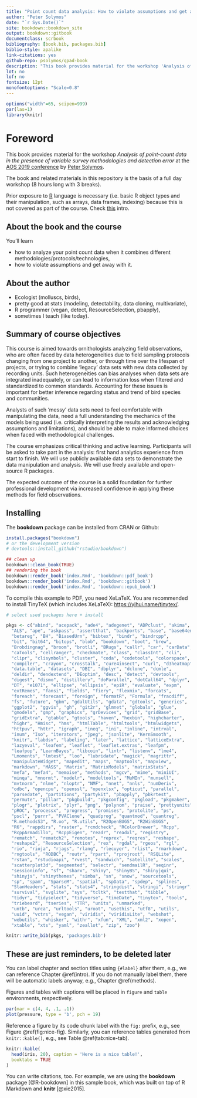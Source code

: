 ```yaml
--- 
title: "Point count data analysis: How to violate assumptions and get away with it"
author: "Peter Solymos"
date: "`r Sys.Date()`"
site: bookdown::bookdown_site
output: bookdown::gitbook
documentclass: scrbook
bibliography: [book.bib, packages.bib]
biblio-style: apalike
link-citations: yes
github-repo: psolymos/qpad-book
description: "This book provides material for the workshop 'Analysis of point-count data in the presence of variable survey methodologies and detection error' at the AOS 2019 conference."
lot: no
lof: no
fontsize: 12pt
monofontoptions: "Scale=0.8"
---
```


```r
options("width"=65, scipen=999)
par(las=1)
library(knitr)
```

# Foreword

This book provides material for the workshop
*Analysis of point-count data in the presence of variable survey methodologies and detection error*
at the [AOS 2019 conference](https://amornithmeeting.org/)
by [Peter Solymos](http://peter.solymos.org).

The book and related materials in this repository is the basis of a
full day workshop (8 hours long with 3 breaks).

Prior exposure to [R](https://www.r-project.org/) language is necessary
(i.e. basic R object types and their manipulation, such as arrays, data frames, indexing)
because this is not covered as part of the course.
Check [this](_etc/R-basics.pdf) intro.

## About the book and the course

You'll learn

- how to analyze your point count data when it combines different methodologies/protocols/technologies,
- how to violate assumptions and get away with it.

## About the author

- Ecologist (molluscs, birds),
- pretty good at stats (modeling, detectability, data cloning, multivariate),
- R programmer (vegan, detect, ResourceSelection, pbapply),
- sometimes I teach (like today).

## Summary of course objectives

This course is aimed towards ornithologists analyzing field observations,
who are often faced by data heterogeneities due to
field sampling protocols changing from one project to another,
or through time over the lifespan of projects, or trying to combine
'legacy' data sets with new data collected by recording units.
Such heterogeneities can bias analyses when data sets are integrated
inadequately, or can lead to information loss when filtered and standardized to
common standards. Accounting for these issues is important for better
inference regarding status and trend of bird species and communities.

Analysts of such 'messy' data sets need to feel comfortable
with manipulating the data, need a full understanding the mechanics of the
models being used (i.e. critically interpreting the results and acknowledging
assumptions and limitations), and should be able to make informed choices when
faced with methodological challenges.

The course emphasizes critical thinking and active learning.
Participants will be asked to take part in the analysis:
first hand analytics experience from start to finish.
We will use publicly available data sets to demonstrate the data manipulation
and analysis. We will use freely available and open-source R packages.

The expected outcome of the course is a solid foundation for further
professional development via increased confidence in applying these methods
for field observations.

## Installing

The **bookdown** package can be installed from CRAN or Github:

```r
install.packages("bookdown")
# or the development version
# devtools::install_github("rstudio/bookdown")

## clean up 
bookdown::clean_book(TRUE)
## rendering the book
bookdown::render_book('index.Rmd', 'bookdown::pdf_book')
bookdown::render_book('index.Rmd', 'bookdown::gitbook')
bookdown::render_book('index.Rmd', 'bookdown::epub_book')
```

To compile this example to PDF, you need XeLaTeX. You are recommended to install TinyTeX (which includes XeLaTeX): <https://yihui.name/tinytex/>.

```r
# select used packages here + install

pkgs <- c("abind", "acepack", "ade4", "adegenet", "ADPclust", "akima", 
  "ALS", "ape", "askpass", "assertthat", "backports", "base", "base64enc", 
  "betareg", "BH", "BiasedUrn", "bibtex", "bindr", "bindrcpp", 
  "bit", "bit64", "bitops", "blob", "bookdown", "boot", "brew", 
  "Brobdingnag", "broom", "brotli", "BRugs", "callr", "car", "carData", 
  "caTools", "cellranger", "checkmate", "class", "classInt", "cli", 
  "clipr", "clisymbols", "cluster", "coda", "codetools", "colorspace", 
  "compiler", "crayon", "crosstalk", "cure4insect", "curl", "d3heatmap", 
  "data.table", "datasets", "DBI", "dbplyr", "dclone", "dcmle", 
  "deldir", "dendextend", "DEoptim", "desc", "detect", "devtools", 
  "digest", "dismo", "distillery", "doParallel", "dotCall64", "dplyr", 
  "DT", "e1071", "ellipse", "ellipsis", "epiR", "evaluate", "expm", 
  "extRemes", "fansi", "fields", "fiery", "flexmix", "forcats", 
  "foreach", "forecast", "foreign", "formatR", "Formula", "fracdiff", 
  "fs", "future", "gbm", "gdalUtils", "gdata", "gdtools", "generics", 
  "ggplot2", "ggvis", "gh", "git2r", "glmnet", "globals", "glue", 
  "gmodels", "gmp", "graphics", "grDevices", "grid", "gridBase", 
  "gridExtra", "gtable", "gtools", "haven", "hexbin", "highcharter", 
  "highr", "Hmisc", "hms", "htmlTable", "htmltools", "htmlwidgets", 
  "httpuv", "httr", "igraph", "ineq", "ini", "inline", "intrval", 
  "inum", "Iso", "iterators", "jpeg", "jsonlite", "KernSmooth", 
  "knitr", "labdsv", "labeling", "later", "lattice", "latticeExtra", 
  "lazyeval", "leafem", "leaflet", "leaflet.extras", "leafpm", 
  "leafpop", "LearnBayes", "libcoin", "lintr", "listenv", "lme4", 
  "Lmoments", "lmtest", "loo", "lubridate", "magick", "magrittr", 
  "manipulateWidget", "mapedit", "maps", "maptools", "mapview", 
  "markdown", "MASS", "Matrix", "MatrixModels", "matrixStats", 
  "mefa", "mefa4", "memoise", "methods", "mgcv", "mime", "miniUI", 
  "minqa", "mnormt", "modelr", "modeltools", "MuMIn", "munsell", 
  "mvtnorm", "nlme", "nloptr", "NMF", "nnet", "nnls", "numDeriv", 
  "odbc", "opencpu", "openssl", "openxlsx", "opticut", "parallel", 
  "parsedate", "partitions", "partykit", "pbapply", "pbkrtest", 
  "permute", "pillar", "pkgbuild", "pkgconfig", "pkgload", "pkgmaker", 
  "plogr", "plotrix", "plyr", "png", "polynom", "praise", "prettyunits", 
  "pROC", "processx", "progress", "promises", "protolite", "ps", 
  "pscl", "purrr", "PVAClone", "quadprog", "quantmod", "quantreg", 
  "R.methodsS3", "R.oo", "R.utils", "R2OpenBUGS", "R2WinBUGS", 
  "R6", "rappdirs", "raster", "rcmdcheck", "RColorBrewer", "Rcpp", 
  "RcppArmadillo", "RcppEigen", "readr", "readxl", "registry", 
  "rematch", "rematch2", "remotes", "reprex", "reqres", "reshape", 
  "reshape2", "ResourceSelection", "rex", "rgdal", "rgeos", "rgl", 
  "rio", "rioja", "rjags", "rlang", "rlecuyer", "rlist", "rmarkdown", 
  "rngtools", "RODBC", "routr", "rpart", "rprojroot", "RSQLite", 
  "rstan", "rstudioapi", "rvest", "sandwich", "satellite", "scales", 
  "scatterplot3d", "segmented", "selectr", "sendmailR", "seqinr", 
  "sessioninfo", "sf", "sharx", "shiny", "shinyBS", "shinyjqui", 
  "shinyjs", "shinythemes", "simba", "sn", "snow", "sourcetools", 
  "sp", "spam", "SparseM", "spatial", "spData", "spdep", "splines", 
  "StanHeaders", "stats", "stats4", "stringdist", "stringi", "stringr", 
  "survival", "svglite", "sys", "tcltk", "testthat", "tibble", 
  "tidyr", "tidyselect", "tidyverse", "timeDate", "tinytex", "tools", 
  "triebeard", "tseries", "TTR", "units", "unmarked", 
  "untb", "urca", "urltools", "uroot", "usethis", "utf8", "utils", 
  "uuid", "vctrs", "vegan", "viridis", "viridisLite", "webshot", 
  "webutils", "whisker", "withr", "xfun", "XML", "xml2", "xopen", 
  "xtable", "xts", "yaml", "zeallot", "zip", "zoo")

knitr::write_bib(pkgs, 'packages.bib')
```


## These are just reminders, to be deleted later

You can label chapter and section titles using `{#label}` after them, e.g., we can reference Chapter \@ref(intro). If you do not manually label them, there will be automatic labels anyway, e.g., Chapter \@ref(methods).

Figures and tables with captions will be placed in `figure` and `table` environments, respectively.

```r
par(mar = c(4, 4, .1, .1))
plot(pressure, type = 'b', pch = 19)
```

Reference a figure by its code chunk label with the `fig:` prefix, e.g., see Figure \@ref(fig:nice-fig). Similarly, you can reference tables generated from `knitr::kable()`, e.g., see Table \@ref(tab:nice-tab).

```r
knitr::kable(
  head(iris, 20), caption = 'Here is a nice table!',
  booktabs = TRUE
)
```

You can write citations, too. For example, we are using the **bookdown** package [@R-bookdown] in this sample book, which was built on top of R Markdown and **knitr** [@xie2015].

